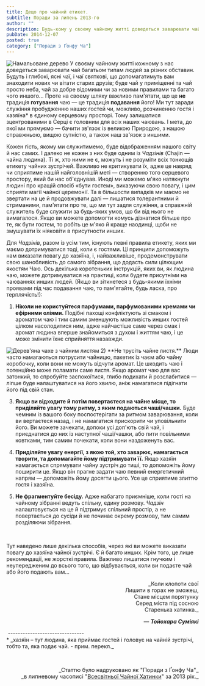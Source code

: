 ```yaml
---
title: Дещо про чайний етикет.
subtitle: Поради за липень 2013-го
author: ""
description: Будь-кому у своєму чайному житті доведеться заварювати чай багатьом типам людей за різних обставин. Будуть і глибокі, ясні чаї, і чаї святкові...
pubDate: 2014-12-07
posted: true
category: ["Поради з Ґонфу Ча"]
---
```


<img src={Image1.src}  class="float-left" alt="Намальоване дерево" /> У своєму чайному житті кожному з нас доведеться заварювати чай багатьом типам людей за різних обставин. Будуть і глибокі, ясні чаї, і чаї святкові, що допомагатимуть вам знаходити нових чи вітати старих друзів; буде чай у приміщенні та чай просто неба, чай за добре відомими чи за новими правилами та багато чого иншого... Проте на своєму шляху важливо пам'ятати, що це **не** традиція **готування** чаю — це традиція **подавання** його! Ми тут заради служіння пробудженню наших гостей чи, можливо, розчиненню гостя і хазяїна* в єдиному серцевому просторі. Тому залишатися зцентрованими в Серці є головним для всіх наших чаювань. І мета, до якої ми прямуємо — бачити зв'язок із великою Природою, з нашою справжньою, вищою сутністю, а також наш зв'язок з иншими.

Кожен гість, якому ми служитимемо, буде відображенням нашого світу й нас самих. І далеко не кожен з них буде одним із _Чадзінів_ (Chajin — чайна людина). Ті ж, хто ними не є, можуть і не розуміти всіх тонкощів етикету чайних зустрічей. Важливо не критикувати їх, адже це навряд чи сприятиме нашій найголовнішій меті — створенню того серцевого простору, який би нас об'єднував. Иноді ми можемо м'яко натякнути людині про кращій спосіб «бути гостем», виказуючи свою повагу, і цим сприяти магії чайної церемонії. Та в більшости випадків ми маємо не звертати на це й продовжувати далі — лишатися толерантними й стриманими, пам'ятати про те, що ми тут задля служіння, а справжній служитель буде служити за будь-яких умов, що би від нього не вимагалося. Якщо ви можете допомогти комусь дізнатися більше про те, як бути гостем, то робіть це м'яко й краще наодинці, щоби не змушувати їх ніяковіти в присутности инших.

Для _Чадзінів_, разом із усім тим, існують певні правила етикету, яких ми маємо дотримуватися тоді, коли є гостями. Ці принципи допоможуть нам виказати повагу до хазяїна, і, найважливіше, продемонструвати свою шанобливість до самого зібрання, що додасть сили цілющим якостям Чаю. Ось декілька коротеньких інструкцій, яких ви, як людина чаю, можете дотримуватися на практиці, коли будете присутніми на чаюваннях инших людей. (Якщо ви зіткнетеся з будь-якими їхніми проявами під час подавання чаю, то пам'ятайте, будь ласка, про терплячість!):

1) **Ніколи не користуйтеся парфумами, парфумованими кремами чи ефірними оліями.** Подібні пахощі конфліктують зі смаком і ароматом чаю і тим самим зменшують можливість инших гостей цілком насолодитися ним, адже найчастіше саме через смак і аромат людина вперше знайомиться з духом і життям чаю, і це може змінити їхнє сприйняття назавжди.

<img src={Image2.src}  class="float-right" alt="Дерев'яна чахе з чайним листям" /> 
2) **Не трусіть чайне листя.** Люди часто намагаються потрусити чайницю, пакетик із чаєм або чайну коробочку, коли вони не можуть відчути аромат. Це шкодить чаю і потенційно може поламати саме листя. Якщо аромат чаю для вас затонкий, то спробуйте заспокоїтися, глибо подихати й розслабитися — ліпше буде налаштуватися на його хвилю, аніж намагатися підігнати його під свій стан.

3) **Якщо ви відходите й потім повертаєтеся на чайне місце, то приділяйте увагу тому ритму, з яким подаються чаші/чашки.** Буде чемним із вашого боку поспостерігати за ритмом заварювання, коли ви вертаєтеся назад, і не намагатися прискорити чи уповільнити його. Ви можете зачекати, допоки усі доп'ють свій чай, і приєднатися до них із наступної чаші/чашки, або пити повільними ковтками, тим самим почекати, коли вони наздоженуть вас.

4) **Приділяйте увагу енергії, з якою той, хто заварює, намагається творити, та допомагайте йому підтримувати її.** Якщо хазяїн намагається спрямувати чайну зустріч до тиші, то допоможіть йому поширити це. Якщо він прагне задати чаю певний енергетичний напрям — допоможіть йому досягти цього. Усе це сприятиме злиттю гостя і хазяїна.

5) **Не фрагментуйте бесіду.** Адже набагато приємніше, коли гості на чайному зібранні ведуть спільну, єдину розмову. _Чадзін_ налаштовується на це й підтримує спільний простір, а не повертається до сусіди й не починає окрему розмову, тим самим розділяючи зібрання.

<p>&nbsp;</p>

Тут наведено лише декілька способів, через які ви можете виказати повагу до хазяїна чайної зустрічі. Є й багато инших. Крім того, це лише рекомендації, не жорсткі правила. Важливо лишатися гнучким і неупередженим до всього того, що відбувається, коли ви подаєте чай або його подають вам...


<p style="text-align: right;">_Коли клопоти свої<br />Лишити в горах не зможеш,<br />Стане місцем порятунку<br />Серед міста під сосною<br />Старенька хатинка._</p>

<p style="text-align: right;"><em>—&nbsp;<strong>Тойохара Суміякі</strong></em></p>
<p>&nbsp;-------------------------------<br />* _хазяїн – тут людина, яка приймає гостей і головує на чайній зустрічі, тобто та, яка подає чай. - прим. перекл._</p>

<p>&nbsp;</p>
<p align="right" style="font-size: 0.9rem;">_Статтю було надруковано як "Поради з Ґонфу Ча"_<br />_в липневому часописі "<a href="http://www.globalteahut.org/" target="_blank" rel="noopener">Всесвітньої Чайної Хатинки</a>" за 2013 рік._</p>